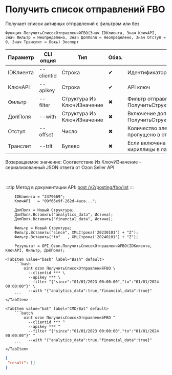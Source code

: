 ﻿---
sidebar_position: 3
description: Получить список отправлений FBO и другие функции для работы с Ozon в Открытом пакете интеграций - бесплатной open-source библиотеке интеграций для 1С:Предприятие 8, OneScript и CLI
keywords: [1C, 1С, 1С:Предприятие, 1С:Предприятие 8.3, API, Интеграция, Сервисы, Обмен, OneScript, CLI, Ozon]
---


# Получить список отправлений FBO
 Получает список активных отправлений с фильтром или без



`Функция ПолучитьСписокОтправленийFBO(Знач IDКлиента, Знач КлючAPI, Знач Фильтр = Неопределено, Знач ДопПоля = Неопределено, Знач Отступ = 0, Знач Транслит = Ложь) Экспорт`

  | Параметр | CLI опция | Тип | Обяз. | Назначение |
  |-|-|-|-|-|
  | IDКлиента | --clientid | Строка | &#x2714; | Идентификатор клиента |
  | КлючAPI | --apikey | Строка | &#x2714; | API ключ |
  | Фильтр | --filter | Структура Из КлючИЗначение | &#x2716; | Фильтр отправлений. См. ПолучитьСтруктуруФильтраОтправлений |
  | ДопПоля | --with | Структура Из КлючИЗначение | &#x2716; | Включение доп. полей в ответ. См. ПолучитьСтруктуруДопПолейОтправления |
  | Отступ | --offset | Число | &#x2716; | Количество элементов, которое будет пропущено в ответе |
  | Транслит | --trlt | Булево | &#x2716; | Если включена транслитерация адреса из кириллицы в латиницу > Истина |

  
  Возвращаемое значение:   Соответствие Из КлючИЗначение - сериализованный JSON ответа от Ozon Seller API

<br/>

:::tip
Метод в документации API: [post /v2/posting/fbo/list](https://docs.ozon.ru/api/seller/#operation/PostingAPI_GetFboPostingList)
:::
<br/>



```bsl title="Пример использования для 1С:Предприятие/OneScript"
    IDКлиента = "2479669";
    КлючAPI   = "09f65e9f-262d-4aca...";

    ДопПоля = Новый Структура;
    ДопПоля.Вставить("analytics_data", Истина);
    ДопПоля.Вставить("financial_data", Истина);

    Фильтр = Новый Структура;
    Фильтр.Вставить("since", XMLСтрока('20230101') + "Z");
    Фильтр.Вставить("to"   , XMLСтрока('20240101') + "Z");

    Результат = OPI_Ozon.ПолучитьСписокОтправленийFBO(IDКлиента, КлючAPI, Фильтр, ДопПоля);
```
    

 <Tabs>
  
    <TabItem value="bash" label="Bash" default>
        ```bash
            oint ozon ПолучитьСписокОтправленийFBO \
              --clientid *** \
              --apikey *** \
              --filter "{"since":"01/01/2023 00:00:00","to":"01/01/2024 00:00:00"}" \
              --with "{"analytics_data":true,"financial_data":true}"
        ```
    </TabItem>
  
    <TabItem value="bat" label="CMD/Bat" default>
        ```batch
            oint ozon ПолучитьСписокОтправленийFBO ^
              --clientid *** ^
              --apikey *** ^
              --filter "{"since":"01/01/2023 00:00:00","to":"01/01/2024 00:00:00"}" ^
              --with "{"analytics_data":true,"financial_data":true}"
        ```
    </TabItem>
</Tabs>


```json title="Результат"
{
 "result": []
}
```

